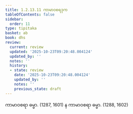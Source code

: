 ```yaml
---
title: 1.2.13.11 ကာမာဝစရဒုက
tableOfContents: false
sidebar:
  order: 11
type: tipitaka
basket: ab
book: dhs
review:
  current: review
  updated: '2025-10-23T09:20:48.004124'
  updated_by: ''
  notes: ''
  history:
  - state: review
    date: '2025-10-23T09:20:48.004124'
    updated_by: ''
    notes: ''
    previous_state: draft
---
```



<ReviewStatus review={frontmatter.review} showDetails={true} />

<HypothesisAnnotation frontmatter={frontmatter} />

<DynamicBreadcrumb />

<Division number="115" book="dhs" e="ch" v="29" p="14">

<Paragraph number="265" book="dhs">
ကာမာဝစရာ ဓမ္မာ. (<Emphasis>1287, 1601</Emphasis>)
</Paragraph>

<Paragraph number="266" book="dhs">
န ကာမာဝစရာ ဓမ္မာ. (<Emphasis>1288, 1602</Emphasis>)
</Paragraph>
</Division>